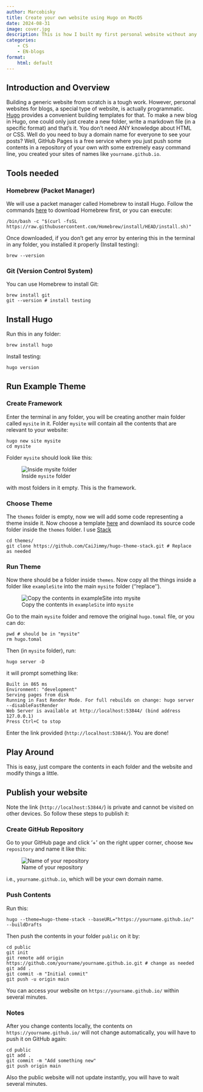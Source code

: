 ```yaml
---
author: Marcobisky
title: Create your own website using Hugo on MacOS
date: 2024-08-31
image: cover.jpg
description: This is how I built my first personal website without any prior knowledge of `HTML`.
categories:
    - CS
    - EN-blogs
format:
    html: default
---
```



## Introduction and Overview


Building a generic website from scratch is a tough work. However, personal websites for blogs, a special type of website, is actually programmatic. [Hugo](https://gohugo.io) provides a convenient building templates for that. To make a new blog in Hugo, one could only just create a new folder, write a markdown file (in a specific format) and that's it. You don't need ANY knowledge about HTML or CSS. Well do you need to buy a domain name for everyone to see your posts? Well, GitHub Pages is a free service where you just push some contents in a repository of your own with some extremely easy command line, you created your sites of names like `yourname.github.io`.

## Tools needed

### Homebrew (Packet Manager)

We will use a packet manager called Homebrew to install Hugo. Follow the commands [here](https://brew.sh) to download Homebrew first, or you can execute:

```
/bin/bash -c "$(curl -fsSL https://raw.githubusercontent.com/Homebrew/install/HEAD/install.sh)"
```

Once downloaded, if you don't get any error by entering this in the terminal in any folder, you installed it properly (Install testing):

```
brew --version
```

### Git (Version Control System)

You can use Homebrew to install Git:

```
brew install git
git --version # install testing
```

## Install Hugo

Run this in any folder:

```
brew install hugo
```

Install testing:

```
hugo version
```

## Run Example Theme

### Create Framework

Enter the terminal in any folder, you will be creating another main folder called `mysite` in it. Folder `mysite` will contain all the contents that are relevant to your website:

```
hugo new site mysite
cd mysite
```

Folder `mysite` should look like this:

![Inside `mysite` folder](mysite-initial.png)

with most folders in it empty. This is the framework.

### Choose Theme

The `themes` folder is empty, now we will add some code representing a theme inside it. Now choose a template [here](https://themes.gohugo.io) and downlaod its source code folder inside the `themes` folder. I use [Stack](https://github.com/CaiJimmy/hugo-theme-stack)

```
cd themes/
git clone https://github.com/CaiJimmy/hugo-theme-stack.git # Replace as needed
```

### Run Theme

Now there should be a folder inside `themes`. Now copy all the things inside a folder like `exampleSite` into the main `mysite` folder (''replace''). 

![Copy the contents in `exampleSite` into `mysite`](copy-4-files.png)

Go to the main `mysite` folder and remove the original `hugo.tomal` file, or you can do:

```
pwd # should be in "mysite"
rm hugo.tomal
```

Then (in `mysite` folder), run:

```
hugo server -D
```

it will prompt something like:

```
Built in 865 ms
Environment: "development"
Serving pages from disk
Running in Fast Render Mode. For full rebuilds on change: hugo server --disableFastRender
Web Server is available at http://localhost:53844/ (bind address 127.0.0.1) 
Press Ctrl+C to stop
```

Enter the link provided (`http://localhost:53844/`). You are done!


## Play Around

This is easy, just compare the contents in each folder and the website and modify things a little.

## Publish your website

Note the link (`http://localhost:53844/`) is private and cannot be visited on other devices. So follow these steps to publish it:

### Create GitHub Repository

Go to your GitHub page and click '+' on the right upper corner, choose `New repository` and name it like this:

![Name of your repository](repo.png)

i.e., `yourname.github.io`, which will be your own domain name.

### Push Contents

Run this:

```
hugo --theme=hugo-theme-stack --baseURL="https://yourname.github.io/" --buildDrafts
```

Then push the contents in your folder `public` on it by:

```
cd public
git init
git remote add origin https://github.com/yourname/yourname.github.io.git # change as needed
git add .
git commit -m "Initial commit"
git push -u origin main
```

You can access your website on `https://yourname.github.io/` within several minutes. 

### Notes

After you change contents locally, the contents on `https://yourname.github.io/` will not change automatically, you will have to push it on GitHub again:

```
cd public
git add .
git commit -m "Add something new"
git push origin main
```

Also the public website will not update instantly, you will have to wait several minutes. 